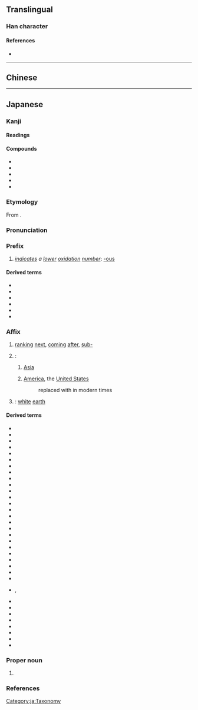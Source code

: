 {{also|亞|亚}}
{{character info/new}}
==Translingual==
{{Han simplified forms|亞|亜|亚}}

===Han character===
{{Han char|rn=7|rad=二|as=05|sn=7|four=10107|canj=MLLM,XMLLM|ids=⿱𫝁一,⿻工中}}

====References====
* {{Han ref|kx=0087.111|dkj=00272|dj=0183.190|hdz=10021.010|uh=4E9C|ud=20124}}

----

==Chinese==
{{zh-see|亞|sgsv}}

----

==Japanese==

===Kanji===
{{ja-kanji forms|亜|亞}}
{{ja-kanji|grade=c|rs=二05|kyu=亞}}

====Readings====
{{rfv-pronunciation|ja}}
{{ja-readings
|goon=え<!-- , あく, よう<えふ-->
|kanon=あ<!-- , あく, おう<あふ-->
|kun=つ-ぐ
|nanori=つぎ,<!-- つぐる,--> みつる
}}

====Compounds====
{{der-top|Compounds}}
* {{ja-r|亜%槐|あ%かい}}
* {{ja-r|亜細亜|^アジア|[[Asia]]}}
* {{ja-r|亜相|あしょう}}
* {{ja-r|亜字欄|あじらん}}
* {{ja-r|亜父|あふ}}
{{der-bottom}}

===Etymology===
{{ja-kanjitab|あ|yomi=kanon}}
From {{bor|ja|ltc|sort=あ|-}} {{ltc-l|亞}}.

===Pronunciation===
{{ja-pron|y=ko|あ}}

===Prefix===
{{ja-pos|prefix|kyu=亞|あ}}

# {{lb|ja|chemistry|sort=あ}} ''[[indicate]]s a [[low]]er [[oxidation]] [[number]]'': [[-ous]] 
#: {{ja-usex-inline|'''亜'''硫酸|'''あ'''りゅうさん|sulfur'''ous''' acid}}

====Derived terms====
{{der-top}}
* {{ja-r|亜砒酸|あひさん|[[arsenious]] [[acid]]}}
* {{ja-r|亜燐酸|ありんさん|[[phosphorous acid]]}}
* {{ja-r|亜硫酸|ありゅうさん|[[sulfurous acid]]}}
* {{ja-r|亜硝酸|あしょうさん|[[nitrous acid]]}}
* {{ja-r|亜酸化 窒素|あさんか ちっそ|[[nitrous oxide]]}}
* {{ja-r|次亜|じあ|[[hypo-]] [[-ous]]}}
{{der-bottom}}

===Affix===
{{ja-pos|affix|kyu=亞|あ}}

# [[rank]]ing [[next]], [[come|coming]] [[after]], [[sub-]]
#: {{ja-usex-inline|'''亜'''種|'''あ'''しゅ|'''sub'''species}}
#: {{ja-usex-inline|'''亜'''熱帯|'''あ'''ねったい|'''sub'''tropics}}
# {{n-g|Used as a [[phonetic]] element in [[transliteration]]s, especially}}:
## {{short for|lang=ja|亜細亜|tr=Ajia|dot=:|sort=あ}} [[Asia]]
## {{lb|ja|sort=あ|obsolete}} {{short for|lang=ja|亜米利加|tr=Amerika|dot=:}} [[America]], the [[United States]]
##: replaced with {{m|ja|米|tr=bei}} in modern times
# {{altspell|ja|堊|tr=a|sort=あ}}: [[white]] [[earth]]

====Derived terms====
{{der-top3}}
* {{ja-r|亜鉛|あえん|[[zinc]]}}
* {{ja-r|亜音%速|あおん%そく|[[subsonic]] [[speed]]}}
* {{ja-r|亜温%帯|あおん%たい|[[subtemperate]] [[zone]]}}
* {{ja-r|亜科|あか|[[suborder]], [[subfamily]] {{q|taxonomy}}}}
* {{ja-r|亜寒%帯|あかん%たい|[[subarctic]] [[zone]]}}
* {{ja-r|亜急%性|あきゅう%せい|[[subacute]]}}
* {{ja-r|亜群|あぐん|[[subgroup]]}}
* {{ja-r|亜綱|あこう|[[subclass]]}}
* {{ja-r|亜高山%帯|あこうざん%たい|[[subalpine]] [[zone]]}}
* {{ja-r|亜種|あしゅ|[[subspecies]]}}
* {{ja-r|亜%聖|あ%せい|[[sage]] of the second order}}
* {{ja-r|亜%成%層圏|あ%せい%そうけん|[[sub-]][[stratosphere]]}}
* {{ja-r|亜%属|あ%ぞく|[[subgroup]], [[subgenus]]}}
* {{ja-r|亜%族|あ%ぞく|[[subgroup]]}}
* {{ja-r|亜%大%陸|あ%たい%りく|[[subcontinent]]}}
* {{ja-r|亜脱臼|あだっきゅう|[[subluxation]]}}
* {{ja-r|亜炭|あたん|[[brown coal]], [[lignite]]}}
* {{ja-r|亜土壌|あどじょう|[[subsoil]]}}
* {{ja-r|亜熱%帯|あねっ%たい|[[subtropics]]}}
* {{ja-r|亜麻|あま|[[flax]]}}
* {{ja-r|亜米利加|^アメリカ|[[America]], [[United States]]}}
* {{ja-r|亜%目|あ%もく|[[suborder]]}}
* {{ja-r|亜門|あもん|[[subphylum]]}}
* {{ja-r|亜剌比亜|^アラビア|[[Arabia]]}}
* {{ja-r|亜流|ありゅう}}
* {{ja-r|亜爾加里|アルカリ|rom=-}}, {{ja-r|亜児加里|アルカリ|[[alkali]]}}
* {{ja-r|亜爾然丁|^アルゼンチン|[[Argentina]]}}
* {{ja-r|亜%鈴|あ%れい|[[dumbbell]]}}
* {{ja-r|欧亜|^おうあ|[[Eurasia]]}}
* {{ja-r|亜欧|^あおう|Eurasia}}
* {{ja-r|興亜|こう-^あ|[[Asian]] [[development]]}}
* {{ja-r|東南亜|^とうなんあ|[[Southeast Asia]]}}
* {{ja-r|東亜|^とうあ|[[East Asia]]}}
* {{ja-r|白%亜|はく%あ|[[chalk]]}}
{{der-bottom}}

===Proper noun===
{{ja-pos|proper|kyu=亞|あ}}

# {{given name|female|lang=ja|A=a|nodot=1|sort=あ}}

===References===
{{ja-kref
|jis=3021
|ku=1601
|shift=889f
|euc=B0A1
|freq=1509
|nelson=43
|newnelson=81
|halpern=3540
|kld=2204
|heisig=1809
|tuttle=0a7.14
}}

[[Category:ja:Taxonomy]]